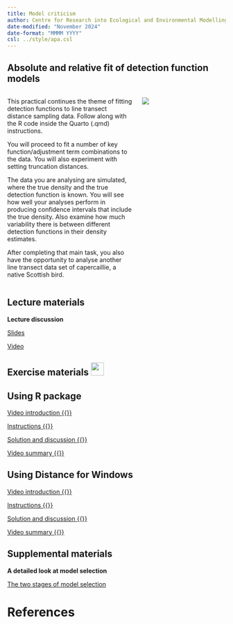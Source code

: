 ```yaml
---
title: Model criticism
author: Centre for Research into Ecological and Environmental Modelling <br> **University of St Andrews**
date-modified: "November 2024"
date-format: "MMMM YYYY"
csl: ../style/apa.csl
---
```


## Absolute and relative fit of detection function models


::: columns

::: {.column width="60%"}
This practical continues the theme of fitting detection functions to line transect distance sampling data.  Follow along with the R code inside the Quarto (.qmd) instructions.

You will proceed to fit a number of key function/adjustment term combinations to the data.  You will also experiment with setting truncation distances.

The data you are analysing are simulated, where the true density and the true detection function is known.  You will see how well your analyses perform in producing confidence intervals that include the true density.  Also examine how much variability there is between different detection functions in their density estimates.

After completing that main task, you also have the opportunity to analyse another line transect data set of capercaillie, a native Scottish bird.
:::

::: {.column width="40%"}
![](criticism-unsplash.jpg)

:::

:::

## Lecture materials
::: slide-deck
**Lecture discussion**

::: slides
[Slides](Mod3-2023-gof-assumptions.pdf)
:::

::: video
[Video](https://youtu.be/hYiPkDUL6hU)
:::
:::

## Exercise materials ![](../style/icons/application-exercise.png){height=30}

::::: {.panel-tabset .nav-pills}


## Using R package

::: video
[Video introduction  {{<fa brands r-project>}} ](https://youtu.be/emWCWUDwK2I)
:::

::: instructions
[Instructions  {{<fa brands r-project>}}](R-prac/Pr3-instructions.qmd)
:::

::: instructions
[Solution and discussion  {{<fa brands r-project>}}](R-prac/Prac3_solution.qmd)
:::

::: video
[Video summary  {{<fa brands r-project>}}](https://youtu.be/ZZt8WmzA1hE)
:::

## Using Distance for Windows

::: video
[Video introduction  {{<fa brands windows>}}](https://youtu.be/VuQ-pwVg3dk)
:::

::: instructions
[Instructions  {{<fa brands windows>}}](DistWin-prac/Pr3-instructions-DistWin.qmd)
:::

::: instructions
[Solution and discussion  {{<fa brands windows>}}](DistWin-prac/Pr3-solution-DistWin.qmd)
:::

::: video
[Video summary  {{<fa brands windows>}}](https://youtu.be/PaB9p47dUCY)
:::

:::::


## Supplemental materials
::: homework
**A detailed look at model selection**

::: instructions
[The two stages of model selection](R-prac/modelsel-demo.qmd)
:::
:::

# References
